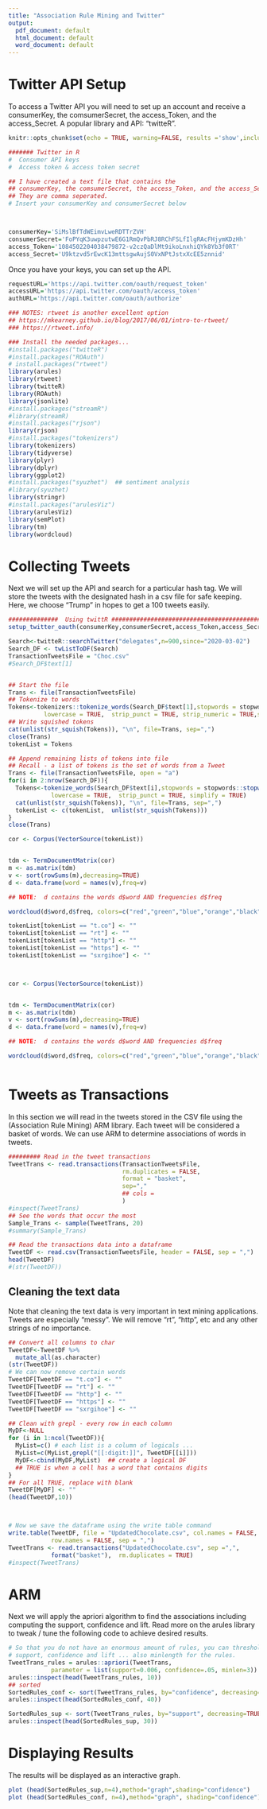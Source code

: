 ```yaml
---
title: "Association Rule Mining and Twitter"
output:
  pdf_document: default
  html_document: default
  word_document: default
---
```


# Twitter API Setup

To access a Twitter API you will need to set up an account and receive a consumerKey, the comsumerSecret, the access_Token, and the access_Secret. A popular library and API: "twitteR".

```r
knitr::opts_chunk$set(echo = TRUE, warning=FALSE, results ='show',include=TRUE,messages=FALSE)

####### Twitter in R
#  Consumer API keys
#  Access token & access token secret

## I have created a text file that contains the
## consumerKey, the comsumerSecret, the access_Token, and the access_Secret
## They are comma seperated. 
# Insert your consumerKey and consumerSecret below



consumerKey='SiMslBfTdWEimvLweRDTTrZVH'
consumerSecret='FoPYqK3uwpzutwE6G1RmQvPbRJ8RChFSLfIlgRAcFHjymKDzHh'
access_Token='1084502204038479872-v2czQaDlMt9ikoLnxhiQYk8Yb3f0RT'
access_Secret='U9ktzvd5rEwcK13mttsgwAujS0VxNPtJstxXcEE5znnid'
```

Once you have your keys, you can set up the API.

```r

requestURL='https://api.twitter.com/oauth/request_token'
accessURL='https://api.twitter.com/oauth/access_token'
authURL='https://api.twitter.com/oauth/authorize'

### NOTES: rtweet is another excellent option
## https://mkearney.github.io/blog/2017/06/01/intro-to-rtweet/
### https://rtweet.info/

### Install the needed packages...
#install.packages("twitteR")
#install.packages("ROAuth")
# install.packages("rtweet")
library(arules)
library(rtweet)
library(twitteR)
library(ROAuth)
library(jsonlite)
#install.packages("streamR")
#library(streamR)
#install.packages("rjson")
library(rjson)
#install.packages("tokenizers")
library(tokenizers)
library(tidyverse)
library(plyr)
library(dplyr)
library(ggplot2)
#install.packages("syuzhet")  ## sentiment analysis
#library(syuzhet)
library(stringr)
#install.packages("arulesViz")
library(arulesViz)
library(semPlot)
library(tm)
library(wordcloud)

```

# Collecting Tweets

Next we will set up the API and search for a particular hash tag. We will store the tweets with the designated hash in a csv file for safe keeping. Here, we choose "Trump" in hopes to get a 100 tweets easily. 

```r
##############  Using twittR ##########################################################
setup_twitter_oauth(consumerKey,consumerSecret,access_Token,access_Secret)

Search<-twitteR::searchTwitter("delegates",n=900,since="2020-03-02")
Search_DF <- twListToDF(Search)
TransactionTweetsFile = "Choc.csv"
#Search_DF$text[1]


## Start the file
Trans <- file(TransactionTweetsFile)
## Tokenize to words 
Tokens<-tokenizers::tokenize_words(Search_DF$text[1],stopwords = stopwords::stopwords("en"), 
          lowercase = TRUE,  strip_punct = TRUE, strip_numeric = TRUE,simplify = TRUE)
## Write squished tokens
cat(unlist(str_squish(Tokens)), "\n", file=Trans, sep=",")
close(Trans)
tokenList = Tokens

## Append remaining lists of tokens into file
## Recall - a list of tokens is the set of words from a Tweet
Trans <- file(TransactionTweetsFile, open = "a")
for(i in 2:nrow(Search_DF)){
  Tokens<-tokenize_words(Search_DF$text[i],stopwords = stopwords::stopwords("en"), 
            lowercase = TRUE,  strip_punct = TRUE, simplify = TRUE)
  cat(unlist(str_squish(Tokens)), "\n", file=Trans, sep=",")
  tokenList <- c(tokenList,  unlist(str_squish(Tokens)))
}
close(Trans)

cor <- Corpus(VectorSource(tokenList))


tdm <- TermDocumentMatrix(cor)
m <- as.matrix(tdm)
v <- sort(rowSums(m),decreasing=TRUE)
d <- data.frame(word = names(v),freq=v)

## NOTE:  d contains the words d$word AND frequencies d$freq

wordcloud(d$word,d$freq, colors=c("red","green","blue","orange","black","purple", "seagreen") , random.color = TRUE, min.freq = 50)


```

```r

tokenList[tokenList == "t.co"] <- ""
tokenList[tokenList == "rt"] <- ""
tokenList[tokenList == "http"] <- ""
tokenList[tokenList == "https"] <- ""
tokenList[tokenList == "sxrgihoe"] <- ""



cor <- Corpus(VectorSource(tokenList))


tdm <- TermDocumentMatrix(cor)
m <- as.matrix(tdm)
v <- sort(rowSums(m),decreasing=TRUE)
d <- data.frame(word = names(v),freq=v)

## NOTE:  d contains the words d$word AND frequencies d$freq

wordcloud(d$word,d$freq, colors=c("red","green","blue","orange","black","purple", "seagreen") , random.color = TRUE, min.freq = 90)



```


# Tweets as Transactions

In this section we will read in the tweets stored in the CSV file using the (Association Rule Mining) ARM library. Each tweet will be considered a basket of words. We can use ARM to determine associations of words in tweets. 

```r

######### Read in the tweet transactions
TweetTrans <- read.transactions(TransactionTweetsFile,
                                rm.duplicates = FALSE, 
                                format = "basket",
                                sep=","
                                ## cols = 
                                )
#inspect(TweetTrans)
## See the words that occur the most
Sample_Trans <- sample(TweetTrans, 20)
#summary(Sample_Trans)

## Read the transactions data into a dataframe
TweetDF <- read.csv(TransactionTweetsFile, header = FALSE, sep = ",")
head(TweetDF)
#(str(TweetDF))


```

## Cleaning the text data

Note that cleaning the text data is very important in text mining applications. Tweets are especially "messy". We will remove "rt", "http", etc and any other strings of no importance. 

```r

## Convert all columns to char 
TweetDF<-TweetDF %>%
  mutate_all(as.character)
(str(TweetDF))
# We can now remove certain words
TweetDF[TweetDF == "t.co"] <- ""
TweetDF[TweetDF == "rt"] <- ""
TweetDF[TweetDF == "http"] <- ""
TweetDF[TweetDF == "https"] <- ""
TweetDF[TweetDF == "sxrgihoe"] <- ""

## Clean with grepl - every row in each column
MyDF<-NULL
for (i in 1:ncol(TweetDF)){
  MyList=c() # each list is a column of logicals ...
  MyList=c(MyList,grepl("[[:digit:]]", TweetDF[[i]]))
  MyDF<-cbind(MyDF,MyList)  ## create a logical DF
  ## TRUE is when a cell has a word that contains digits
}
## For all TRUE, replace with blank
TweetDF[MyDF] <- ""
(head(TweetDF,10))



# Now we save the dataframe using the write table command 
write.table(TweetDF, file = "UpdatedChocolate.csv", col.names = FALSE, 
            row.names = FALSE, sep = ",")
TweetTrans <- read.transactions("UpdatedChocolate.csv", sep =",", 
            format("basket"),  rm.duplicates = TRUE)
#inspect(TweetTrans)

```

# ARM

Next we will apply the apriori algorithm to find the associations including computing the support, confidence and lift. Read more on the arules library to tweak / tune the following code to achieve desired results. 

```r

# So that you do not have an enormous amount of rules, you can thresholds for
# support, confidence and lift ... also minlength for the rules. 
TweetTrans_rules = arules::apriori(TweetTrans, 
            parameter = list(support=0.006, confidence=.05, minlen=3))
arules::inspect(head(TweetTrans_rules, 10))
## sorted
SortedRules_conf <- sort(TweetTrans_rules, by="confidence", decreasing=TRUE)
arules::inspect(head(SortedRules_conf, 40))

SortedRules_sup <- sort(TweetTrans_rules, by="support", decreasing=TRUE)
arules::inspect(head(SortedRules_sup, 30))
```

# Displaying Results

The results will be displayed as an interactive graph.

```r
plot (head(SortedRules_sup,n=4),method="graph",shading="confidence") 
plot (head(SortedRules_conf, n=4),method="graph", shading="confidence") 

```


